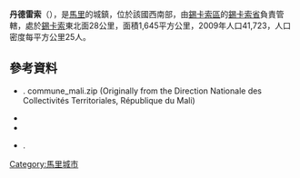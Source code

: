 {{Coord|11|29|12|N|5|28|55|W|display=title}}

'''丹德雷索'''（{{lang-fr|Danderesso}}），是[[馬里|馬里]]的城鎮，位於該國西南部，由[[錫卡索區|錫卡索區]]的[[錫卡索省|錫卡索省]]負責管轄，處於[[錫卡索|錫卡索]]東北面28公里，面積1,645平方公里，2009年人口41,723，人口密度每平方公里25人。

==參考資料==
*{{citation |contribution=Common and Fundamental Operational Datasets Registry: Mali |publisher=United Nations Office for the Coordination of Humanitarian Affairs |url=http://cod.humanitarianresponse.info/country-region/mali |deadurl=yes |archiveurl=https://web.archive.org/web/20120106202217/http://cod.humanitarianresponse.info/country-region/mali |archivedate=2012-01-06 |title=存档副本 |accessdate=2015-07-17 }}. commune_mali.zip (Originally from the Direction Nationale des Collectivités Territoriales, République du Mali)
*{{citation
 |url         = http://instat.gov.ml/documentation/sikasso.pdf
 |publisher   = République de Mali: Institut National de la Statistique
 |title       = Resultats Provisoires RGPH 2009 (Région de Sikasso)
 |language    = fr
 |deadurl     = yes
 |archiveurl  = https://www.webcitation.org/6AnYveESp?url=http://instat.gov.ml/documentation/sikasso.pdf
 |archivedate = 2012-09-19
 |accessdate  = 2015-07-17
}}
*{{citation |title=Communes de la Région de Sikasso |publisher=Ministère de l’administration territoriale et des collectivités locales, République du Mali |url=http://www.matcl.gov.ml/pdf/ComRegSikasso.pdf |language=fr |deadurl=yes |archiveurl=https://www.webcitation.org/6AnZ7FgpR?url=http://www.matcl.gov.ml/pdf/ComRegSikasso.pdf |archivedate=2012-09-19 |accessdate=2015-07-17 }}
*{{citation | title=Plan de Sécurité Alimentaire Commune Rurale de Danderesso 2006-2010 | publisher=Commissariat à la Sécurité Alimentaire, République du Mali, USAID-Mali | year=2006 | url=http://www.aec.msu.edu/fs2/mali_fd_strtgy/plans/sikasso/sikasso/psa_danderesso.pdf | language=fr | deadurl=yes | archiveurl=https://web.archive.org/web/20120902174448/http://www.aec.msu.edu/fs2/mali_fd_strtgy/plans/sikasso/sikasso/psa_danderesso.pdf | archivedate=2012年9月2日 | df= | accessdate=2015年7月17日 }}.

{{錫卡索區}}

[[Category:馬里城市|Category:馬里城市]]


{{Mali-geo-stub}}